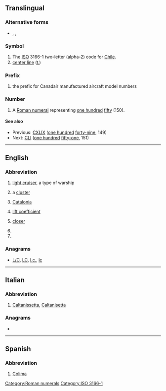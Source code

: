 {{also|Appendix:Variations of "cl"}}
==Translingual==

===Alternative forms===
* {{sense|roman numeral}} {{l|mul|cl}}, {{l|mul|CXXXXX}}, {{l|mul|cxxxxx}}

===Symbol===
{{head|mul|symbol}}
# The [[ISO]] 3166-1 two-letter (alpha-2) code for [[Chile]].
# [[center line]] ([[℄]])

===Prefix===
{{head|mul|prefix}}
# {{lb|mul|aviation}} the prefix for Canadair manufactured aircraft model numbers

===Number===
{{mul-number}}

# A [[Roman numeral]] representing [[one hundred]] [[fifty]] (150).

====See also====
* Previous: [[CXLIX]] ([[one hundred]] [[forty-nine]], 149)
* Next: [[CLI]] ([[one hundred]] [[fifty-one]], 151)

[[Category:Roman numerals]]
[[Category:ISO 3166-1]]

----

==English==

===Abbreviation===
{{rfc-header|Abbreviation}}
{{en-abbr}}

# {{lb|en|US|navy}} [[light cruiser]], a type of warship
# {{lb|en|astronomy}} a [[cluster]]
# {{lb|en|politics}} [[Catalonia]]
# {{lb|en|aviation}} [[lift coefficient]]
# {{lb|en|baseball}} [[closer]]
# {{initialism of|containment level|lang=en}}
# {{initialism of|computability logic|lang=en}}

===Anagrams===
* [[L/C#English|L/C]], [[LC#English|LC]], [[l.c.#English|l.c.]], [[lc#English|lc]]

----

==Italian==

===Abbreviation===
{{rfc-header|Abbreviation}}
{{head|it|abbreviation}}

# [[Caltanissetta]], [[Caltanisetta]] {{gloss|Italian town in Sicilia}}

===Anagrams===
* {{l|it|LC}}

----

==Spanish==

===Abbreviation===
{{rfc-header|Abbreviation}}
{{head|es|abbreviation}}

# [[Colima]] {{gloss|Mexican state}}
